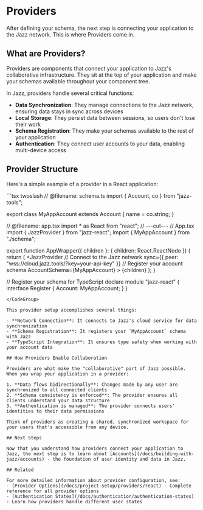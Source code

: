 
# Providers

After defining your schema, the next step is connecting your application to the Jazz network. This is where Providers come in.

## What are Providers?

Providers are components that connect your application to Jazz's collaborative infrastructure. They sit at the top of your application and make your schemas available throughout your component tree.

In Jazz, providers handle several critical functions:

- **Data Synchronization**: They manage connections to the Jazz network, ensuring data stays in sync across devices
- **Local Storage**: They persist data between sessions, so users don't lose their work
- **Schema Registration**: They make your schemas available to the rest of your application
- **Authentication**: They connect user accounts to your data, enabling multi-device access

## Provider Structure

Here's a simple example of a provider in a React application:

<CodeGroup>
```tsx twoslash
// @filename: schema.ts
import { Account, co } from "jazz-tools";

export class MyAppAccount extends Account {
  name = co.string;
}

// @filename: app.tsx
import * as React from "react";
// ---cut---
// App.tsx
import { JazzProvider } from "jazz-react";
import { MyAppAccount } from "./schema";

export function AppWrapper({ children }: { children: React.ReactNode }) {
  return (
    <JazzProvider
      // Connect to the Jazz network
      sync={{ 
        peer: "wss://cloud.jazz.tools/?key=your-api-key"
      }}
      // Register your account schema
      AccountSchema={MyAppAccount}
    >
      {children}
    </JazzProvider>
  );
}

// Register your schema for TypeScript
declare module "jazz-react" {
  interface Register {
    Account: MyAppAccount;
  }
}
```
</CodeGroup>

This provider setup accomplishes several things:

- **Network Connection**: It connects to Jazz's cloud service for data synchronization
- **Schema Registration**: It registers your `MyAppAccount` schema with Jazz
- **TypeScript Integration**: It ensures type safety when working with your account data

## How Providers Enable Collaboration

Providers are what make the "collaborative" part of Jazz possible. When you wrap your application in a provider:

1. **Data flows bidirectionally**: Changes made by any user are synchronized to all connected clients
2. **Schema consistency is enforced**: The provider ensures all clients understand your data structure
3. **Authentication is managed**: The provider connects users' identities to their data permissions

Think of providers as creating a shared, synchronized workspace for your users that's accessible from any device.

## Next Steps

Now that you understand how providers connect your application to Jazz, the next step is to learn about [Accounts](/docs/building-with-jazz/accounts) - the foundation of user identity and data in Jazz.

## Related

For more detailed information about provider configuration, see:
- [Provider Options](/docs/project-setup/providers/react) - Complete reference for all provider options
- [Authentication States](/docs/authentication/authentication-states) - Learn how providers handle different user states

